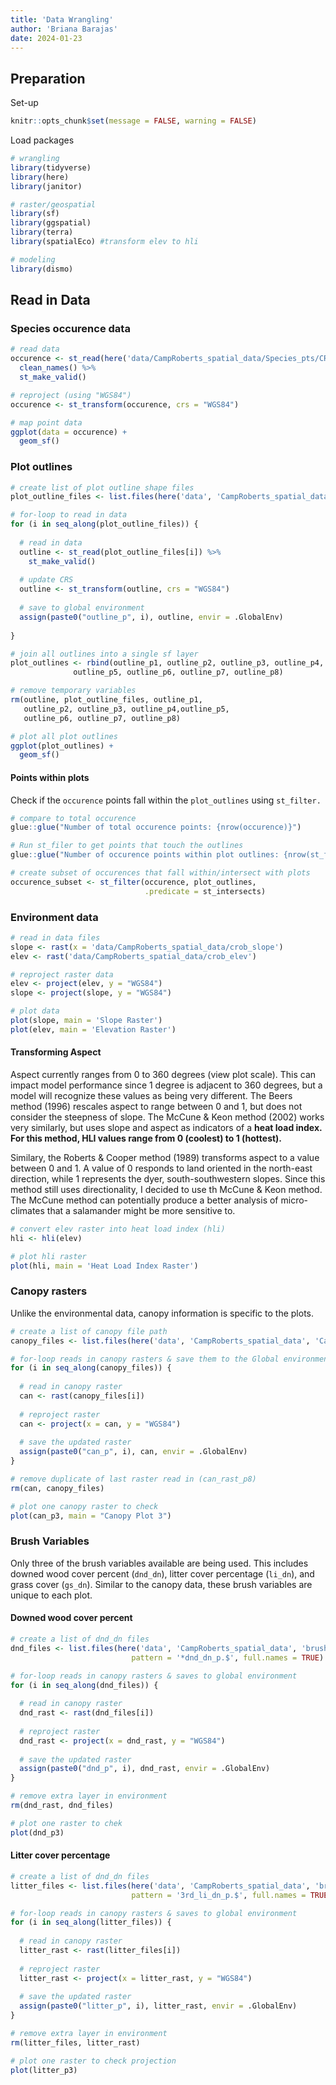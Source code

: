 ```yaml
---
title: 'Data Wrangling'
author: 'Briana Barajas'
date: 2024-01-23
---
```


## Preparation

Set-up

```r
knitr::opts_chunk$set(message = FALSE, warning = FALSE)
```

Load packages

```r
# wrangling
library(tidyverse)
library(here)
library(janitor)

# raster/geospatial
library(sf)
library(ggspatial)
library(terra)
library(spatialEco) #transform elev to hli

# modeling
library(dismo)
```

## Read in Data

### Species occurence data

```r
# read data
occurence <- st_read(here('data/CampRoberts_spatial_data/Species_pts/CR_BASP_obs_11Jul22.shp')) %>% 
  clean_names() %>% 
  st_make_valid()

# reproject (using "WGS84")
occurence <- st_transform(occurence, crs = "WGS84")
```

```r
# map point data
ggplot(data = occurence) +
  geom_sf()
```

### Plot outlines

```r
# create list of plot outline shape files
plot_outline_files <- list.files(here('data', 'CampRoberts_spatial_data', 'plot_outlines'), pattern = "\\.shp$", full.names = TRUE)

# for-loop to read in data
for (i in seq_along(plot_outline_files)) {
  
  # read in data
  outline <- st_read(plot_outline_files[i]) %>% 
    st_make_valid()
  
  # update CRS
  outline <- st_transform(outline, crs = "WGS84")
  
  # save to global environment
  assign(paste0("outline_p", i), outline, envir = .GlobalEnv)
  
}

# join all outlines into a single sf layer
plot_outlines <- rbind(outline_p1, outline_p2, outline_p3, outline_p4,
              outline_p5, outline_p6, outline_p7, outline_p8)

# remove temporary variables
rm(outline, plot_outline_files, outline_p1, 
   outline_p2, outline_p3, outline_p4,outline_p5, 
   outline_p6, outline_p7, outline_p8)
```

```r
# plot all plot outlines
ggplot(plot_outlines) +
  geom_sf()
```

#### Points within plots

Check if the `occurence` points fall within the `plot_outlines` using `st_filter.`

```r
# compare to total occurence
glue::glue("Number of total occurence points: {nrow(occurence)}")

# Run st_filer to get points that touch the outlines
glue::glue("Number of occurence points within plot outlines: {nrow(st_filter(occurence, plot_outlines, .predicate = st_intersects))}")

# create subset of occurences that fall within/intersect with plots
occurence_subset <- st_filter(occurence, plot_outlines,
                              .predicate = st_intersects)
```

### Environment data

```r
# read in data files
slope <- rast(x = 'data/CampRoberts_spatial_data/crob_slope')
elev <- rast('data/CampRoberts_spatial_data/crob_elev')

# reproject raster data
elev <- project(elev, y = "WGS84")
slope <- project(slope, y = "WGS84")
```

```r
# plot data
plot(slope, main = 'Slope Raster')
plot(elev, main = 'Elevation Raster')
```

#### Transforming Aspect

Aspect currently ranges from 0 to 360 degrees (view plot scale). This can impact model performance since 1 degree is adjacent to 360 degrees, but a model will recognize these values as being very different. The Beers method (1996) rescales aspect to range between 0 and 1, but does not consider the steepness of slope. The McCune & Keon method (2002) works very similarly, but uses slope and aspect as indicators of a **heat load index. For this method, HLI values range from 0 (coolest) to 1 (hottest).**

Similary, the Roberts & Cooper method (1989) transforms aspect to a value between 0 and 1. A value of 0 responds to land oriented in the north-east direction, while 1 represents the dyer, south-southwestern slopes. Since this method still uses directionality, I decided to use th McCune & Keon method. The McCune method can potentially produce a better analysis of micro-climates that a salamander might be more sensitive to.

```r
# convert elev raster into heat load index (hli)
hli <- hli(elev)
```

```r
# plot hli raster
plot(hli, main = 'Heat Load Index Raster')
```

### Canopy rasters

Unlike the environmental data, canopy information is specific to the plots.

```r
# create a list of canopy file path
canopy_files <- list.files(here('data', 'CampRoberts_spatial_data', 'Canopy_raster'), pattern = 'can*', full.names = TRUE)

# for-loop reads in canopy rasters & save them to the Global environment
for (i in seq_along(canopy_files)) {
  
  # read in canopy raster
  can <- rast(canopy_files[i])
  
  # reproject raster
  can <- project(x = can, y = "WGS84")
  
  # save the updated raster
  assign(paste0("can_p", i), can, envir = .GlobalEnv)
}

# remove duplicate of last raster read in (can_rast_p8)
rm(can, canopy_files)
```

```r
# plot one canopy raster to check
plot(can_p3, main = "Canopy Plot 3")
```

### Brush Variables

Only three of the brush variables available are being used. This includes downed wood cover percent (`dnd_dn`), litter cover percentage (`li_dn`), and grass cover (`gs_dn`). Similar to the canopy data, these brush variables are unique to each plot.

#### Downed wood cover percent

```r
# create a list of dnd_dn files
dnd_files <- list.files(here('data', 'CampRoberts_spatial_data', 'brush_IDW3rad'),
                           pattern = '*dnd_dn_p.$', full.names = TRUE)

# for-loop reads in canopy rasters & saves to global environment
for (i in seq_along(dnd_files)) {
  
  # read in canopy raster
  dnd_rast <- rast(dnd_files[i])
  
  # reproject raster
  dnd_rast <- project(x = dnd_rast, y = "WGS84")
  
  # save the updated raster
  assign(paste0("dnd_p", i), dnd_rast, envir = .GlobalEnv)
}

# remove extra layer in environment
rm(dnd_rast, dnd_files)
```

```r
# plot one raster to chek
plot(dnd_p3)
```


#### Litter cover percentage

```r
# create a list of dnd_dn files
litter_files <- list.files(here('data', 'CampRoberts_spatial_data', 'brush_IDW3rad'),
                           pattern = '3rd_li_dn_p.$', full.names = TRUE)

# for-loop reads in canopy rasters & saves to global environment
for (i in seq_along(litter_files)) {
  
  # read in canopy raster
  litter_rast <- rast(litter_files[i])
  
  # reproject raster
  litter_rast <- project(x = litter_rast, y = "WGS84")
  
  # save the updated raster
  assign(paste0("litter_p", i), litter_rast, envir = .GlobalEnv)
}

# remove extra layer in environment
rm(litter_files, litter_rast)
```

```r
# plot one raster to check projection
plot(litter_p3)
```

